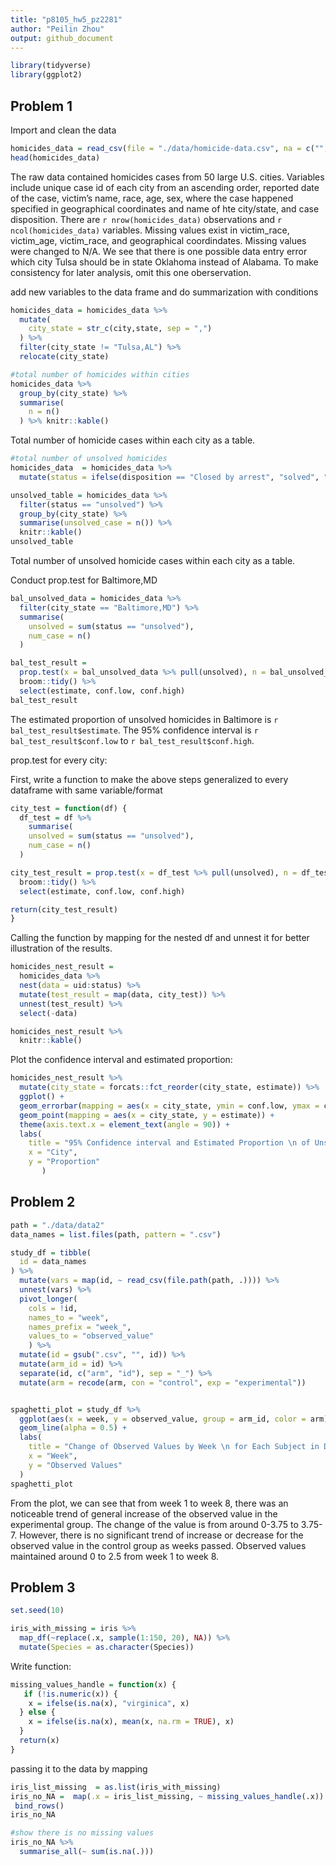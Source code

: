 ```yaml
---
title: "p8105_hw5_pz2281"
author: "Peilin Zhou"
output: github_document
---
```


```r
library(tidyverse)
library(ggplot2)
```

## Problem 1

Import and clean the data
```r
homicides_data = read_csv(file = "./data/homicide-data.csv", na = c("", "Unknown"))
head(homicides_data) 
```
The raw data contained homicides cases from 50 large U.S. cities. Variables include unique case id of each city from an ascending order, reported date of the case, victim's name, race, age, sex, where the case happened specified in geographical coordinates and name of hte city/state, and case disposition. There are `r nrow(homicides_data)` observations and `r ncol(homicides_data)` variables. Missing values exist in victim_race, victim_age, victim_race, and geographical coordindates. Missing values were changed to N/A. We see that there is one possible data entry error which city Tulsa should be in state Oklahoma instead of Alabama. To make consistency for later analysis, omit this one oberservation.

add new variables to the data frame and do summarization with conditions
```r
homicides_data = homicides_data %>% 
  mutate(
    city_state = str_c(city,state, sep = ",")
  ) %>% 
  filter(city_state != "Tulsa,AL") %>% 
  relocate(city_state)

#total number of homicides within cities
homicides_data %>% 
  group_by(city_state) %>% 
  summarise(
    n = n()
  ) %>% knitr::kable()
```
Total number of homicide cases within each city as a table.

```r
#total number of unsolved homicides
homicides_data  = homicides_data %>% 
  mutate(status = ifelse(disposition == "Closed by arrest", "solved", "unsolved")) 

unsolved_table = homicides_data %>% 
  filter(status == "unsolved") %>% 
  group_by(city_state) %>% 
  summarise(unsolved_case = n()) %>% 
  knitr::kable()
unsolved_table
```
Total number of unsolved homicide cases within each city as a table.

Conduct prop.test for Baltimore,MD
```r
bal_unsolved_data = homicides_data %>% 
  filter(city_state == "Baltimore,MD") %>% 
  summarise(
    unsolved = sum(status == "unsolved"),
    num_case = n()
  ) 

bal_test_result = 
  prop.test(x = bal_unsolved_data %>% pull(unsolved), n = bal_unsolved_data %>% pull(num_case)) %>% 
  broom::tidy() %>% 
  select(estimate, conf.low, conf.high)
bal_test_result
```
The estimated proportion of unsolved homicides in Baltimore is `r bal_test_result$estimate`. The 95% confidence interval is `r bal_test_result$conf.low` to `r bal_test_result$conf.high`.

prop.test for every city:

First, write a function to make the above steps generalized to every dataframe with same variable/format
```r
city_test = function(df) {
  df_test = df %>% 
    summarise(
    unsolved = sum(status == "unsolved"),
    num_case = n()
  ) 

city_test_result = prop.test(x = df_test %>% pull(unsolved), n = df_test %>% pull(num_case)) %>% 
  broom::tidy() %>% 
  select(estimate, conf.low, conf.high)

return(city_test_result)
}
```

Calling the function by mapping for the nested df and unnest it for better illustration of the results.
```r
homicides_nest_result = 
  homicides_data %>% 
  nest(data = uid:status) %>% 
  mutate(test_result = map(data, city_test)) %>% 
  unnest(test_result) %>% 
  select(-data)

homicides_nest_result %>% 
  knitr::kable()
```

Plot the confidence interval and estimated proportion:
```r
homicides_nest_result %>% 
  mutate(city_state = forcats::fct_reorder(city_state, estimate)) %>%
  ggplot() +
  geom_errorbar(mapping = aes(x = city_state, ymin = conf.low, ymax = conf.high)) +
  geom_point(mapping = aes(x = city_state, y = estimate)) +
  theme(axis.text.x = element_text(angle = 90)) +
  labs(
    title = "95% Confidence interval and Estimated Proportion \n of Unsolved Homicides Cases in Each City",
    x = "City",
    y = "Proportion"
       )
```

## Problem 2

```r
path = "./data/data2"
data_names = list.files(path, pattern = ".csv")
```


```r
study_df = tibble(
  id = data_names
) %>% 
  mutate(vars = map(id, ~ read_csv(file.path(path, .)))) %>% 
  unnest(vars) %>% 
  pivot_longer(
    cols = !id,
    names_to = "week",
    names_prefix = "week_",
    values_to = "observed_value"
    ) %>% 
  mutate(id = gsub(".csv", "", id)) %>% 
  mutate(arm_id = id) %>% 
  separate(id, c("arm", "id"), sep = "_") %>% 
  mutate(arm = recode(arm, con = "control", exp = "experimental"))


spaghetti_plot = study_df %>% 
  ggplot(aes(x = week, y = observed_value, group = arm_id, color = arm)) +
  geom_line(alpha = 0.5) +
  labs(
    title = "Change of Observed Values by Week \n for Each Subject in Different Arms",
    x = "Week",
    y = "Observed Values"
  )
spaghetti_plot
```

From the plot, we can see that from week 1 to week 8, there was an noticeable trend of general increase of the observed value in the experimental group. The change of the value is from around 0-3.75 to 3.75-7. However, there is no significant trend of increase or decrease for the observed value in the control group as weeks passed. Observed values maintained around 0 to 2.5 from week 1 to week 8.

## Problem 3

```r
set.seed(10)

iris_with_missing = iris %>% 
  map_df(~replace(.x, sample(1:150, 20), NA)) %>%
  mutate(Species = as.character(Species))
```

Write function:
```r
missing_values_handle = function(x) {
   if (!is.numeric(x)) {
    x = ifelse(is.na(x), "virginica", x)
  } else {
    x = ifelse(is.na(x), mean(x, na.rm = TRUE), x)
  }
  return(x)
}
```

passing it to the data by mapping
```r
iris_list_missing  = as.list(iris_with_missing)
iris_no_NA =  map(.x = iris_list_missing, ~ missing_values_handle(.x)) %>% 
 bind_rows()
iris_no_NA

#show there is no missing values
iris_no_NA %>%
  summarise_all(~ sum(is.na(.)))
```





